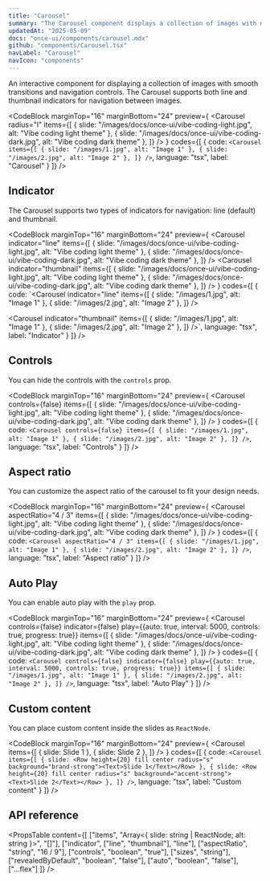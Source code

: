 ```yaml
---
title: "Carousel"
summary: "The Carousel component displays a collection of images with navigation controls and transition effects."
updatedAt: "2025-05-09"
docs: "once-ui/components/carousel.mdx"
github: "components/Carousel.tsx"
navLabel: "Carousel"
navIcon: "components"
---
```


An interactive component for displaying a collection of images with smooth transitions and navigation controls. The Carousel supports both line and thumbnail indicators for navigation between images.

<CodeBlock
  marginTop="16"
  marginBottom="24"
  preview={
    <Carousel
      radius="l"
      items={[
        { slide: "/images/docs/once-ui/vibe-coding-light.jpg", alt: "Vibe coding light theme" },
        { slide: "/images/docs/once-ui/vibe-coding-dark.jpg", alt: "Vibe coding dark theme" },
      ]}
    />
  }
  codes={[
    {
      code:
`<Carousel
    items={[
      { slide: "/images/1.jpg", alt: "Image 1" },
      { slide: "/images/2.jpg", alt: "Image 2" },
    ]}
/>`,
      language: "tsx",
      label: "Carousel"
    }
  ]}
/>

## Indicator

The Carousel supports two types of indicators for navigation: line (default) and thumbnail.

<CodeBlock
  marginTop="16"
  marginBottom="24"
  preview={
    <Column gap="32" fillWidth>
      <Carousel
        indicator="line"
        items={[
          { slide: "/images/docs/once-ui/vibe-coding-light.jpg", alt: "Vibe coding light theme" },
          { slide: "/images/docs/once-ui/vibe-coding-dark.jpg", alt: "Vibe coding dark theme" },
        ]}
      />
      <Carousel
        indicator="thumbnail"
        items={[
          { slide: "/images/docs/once-ui/vibe-coding-light.jpg", alt: "Vibe coding light theme" },
          { slide: "/images/docs/once-ui/vibe-coding-dark.jpg", alt: "Vibe coding dark theme" },
        ]}
      />
    </Column>
  }
  codes={[
    {
      code:
`<Carousel
    indicator="line"
    items={[
      { slide: "/images/1.jpg", alt: "Image 1" },
      { slide: "/images/2.jpg", alt: "Image 2" },
    ]}
/>

<Carousel
    indicator="thumbnail"
    items={[
      { slide: "/images/1.jpg", alt: "Image 1" },
      { slide: "/images/2.jpg", alt: "Image 2" },
    ]}
/>`,
      language: "tsx",
      label: "Indicator"
    }
  ]}
/>

## Controls

You can hide the controls with the `controls` prop.

<CodeBlock
  marginTop="16"
  marginBottom="24"
  preview={
    <Carousel
      controls={false}
      items={[
        { slide: "/images/docs/once-ui/vibe-coding-light.jpg", alt: "Vibe coding light theme" },
        { slide: "/images/docs/once-ui/vibe-coding-dark.jpg", alt: "Vibe coding dark theme" },
      ]}
    />
  }
  codes={[
    {
      code:
`<Carousel
    controls={false}
    items={[
      { slide: "/images/1.jpg", alt: "Image 1" },
      { slide: "/images/2.jpg", alt: "Image 2" },
    ]}
/>`,
      language: "tsx",
      label: "Controls"
    }
  ]}
/>

## Aspect ratio

You can customize the aspect ratio of the carousel to fit your design needs.

<CodeBlock
  marginTop="16"
  marginBottom="24"
  preview={
    <Carousel
      aspectRatio="4 / 3"
      items={[
        { slide: "/images/docs/once-ui/vibe-coding-light.jpg", alt: "Vibe coding light theme" },
        { slide: "/images/docs/once-ui/vibe-coding-dark.jpg", alt: "Vibe coding dark theme" },
      ]}
    />
  }
  codes={[
    {
      code:
`<Carousel
    aspectRatio="4 / 3"
    items={[
      { slide: "/images/1.jpg", alt: "Image 1" },
      { slide: "/images/2.jpg", alt: "Image 2" },
    ]}
/>`,
      language: "tsx",
      label: "Aspect ratio"
    }
  ]}
/>

## Auto Play

You can enable auto play with the `play` prop.

<CodeBlock
  marginTop="16"
  marginBottom="24"
  preview={
    <Carousel
      controls={false}
      indicator={false}
      play={{auto: true, interval: 5000, controls: true, progress: true}}
      items={[
        { slide: "/images/docs/once-ui/vibe-coding-light.jpg", alt: "Vibe coding light theme" },
        { slide: "/images/docs/once-ui/vibe-coding-dark.jpg", alt: "Vibe coding dark theme" },
      ]}
    />
  }
  codes={[
    {
      code:
`<Carousel
    controls={false}
    indicator={false}
    play={{auto: true, interval: 5000, controls: true, progress: true}}
    items={[
      { slide: "/images/1.jpg", alt: "Image 1" },
      { slide: "/images/2.jpg", alt: "Image 2" },
    ]}
/>`,
      language: "tsx",
      label: "Auto Play"
    }
  ]}
/>

## Custom content

You can place custom content inside the slides as `ReactNode`.

<CodeBlock
  marginTop="16"
  marginBottom="24"
  preview={
    <Carousel
      items={[
        { slide: <Row height={20} fill center radius="s" background="brand-strong"><Text>Slide 1</Text></Row> },
        { slide: <Row height={20} fill center radius="s" background="accent-strong"><Text>Slide 2</Text></Row> },
      ]}
    />
  }
  codes={[
    {
      code:
`<Carousel
    items={[
      { slide: <Row height={20} fill center radius="s" background="brand-strong"><Text>Slide 1</Text></Row> },
      { slide: <Row height={20} fill center radius="s" background="accent-strong"><Text>Slide 2</Text></Row> },
    ]}
/>`,
      language: "tsx",
      label: "Custom content"
    }
  ]}
/>

## API reference

<PropsTable
  content={[
    ["items", "Array<{ slide: string | ReactNode; alt: string }>", "[]"],
    ["indicator", ["line", "thumbnail"], "line"],
    ["aspectRatio", "string", "16 / 9"],
    ["controls", "boolean", "true"],
    ["sizes", "string"],
    ["revealedByDefault", "boolean", "false"],
    ["auto", "boolean", "false"],
    ["...flex"]
  ]}
/>